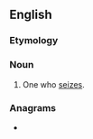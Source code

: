 ==English==

===Etymology===
{{suffix|en|seize|er}}

===Noun===
{{en-noun}}

# One who [[seize]]s.

===Anagrams===
* {{anagrams|en|a=eeirsz|resize}}
